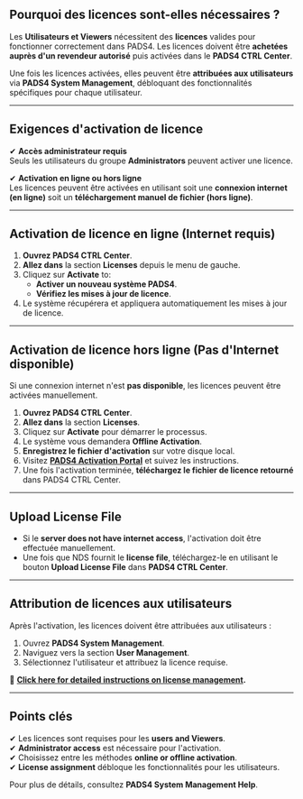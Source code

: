 ## **Pourquoi des licences sont-elles nécessaires ?**

Les **Utilisateurs et Viewers** nécessitent des **licences** valides pour fonctionner correctement dans PADS4. Les licences doivent être **achetées auprès d'un revendeur autorisé** puis activées dans le **PADS4 CTRL Center**.

Une fois les licences activées, elles peuvent être **attribuées aux utilisateurs** via **PADS4 System Management**, débloquant des fonctionnalités spécifiques pour chaque utilisateur.

***

## **Exigences d'activation de licence**

✔ **Accès administrateur requis**\
Seuls les utilisateurs du groupe **Administrators** peuvent activer une licence.

✔ **Activation en ligne ou hors ligne**\
Les licences peuvent être activées en utilisant soit une **connexion internet (en ligne)** soit un **téléchargement manuel de fichier (hors ligne)**.

***

## **Activation de licence en ligne (Internet requis)**

1. **Ouvrez PADS4 CTRL Center**.
2. **Allez dans** la section **Licenses** depuis le menu de gauche.
3. Cliquez sur **Activate** to:
   * **Activer un nouveau système PADS4**.
   * **Vérifiez les mises à jour de licence**.
4. Le système récupérera et appliquera automatiquement les mises à jour de licence.

***

## **Activation de licence hors ligne (Pas d'Internet disponible)**

Si une connexion internet n'est **pas disponible**, les licences peuvent être activées manuellement.

1. **Ouvrez PADS4 CTRL Center**.
2. **Allez dans** la section **Licenses**.
3. Cliquez sur **Activate** pour démarrer le processus.
4. Le système vous demandera **Offline Activation**.
5. **Enregistrez le fichier d'activation** sur votre disque local.
6. Visitez **[PADS4 Activation Portal](https://activation.pads4.com/portal)** et suivez les instructions.
7. Une fois l'activation terminée, **téléchargez le fichier de licence retourné** dans PADS4 CTRL Center.

***

## **Upload License File**

* Si le **server does not have internet access**, l'activation doit être effectuée manuellement.
* Une fois que NDS fournit le **license file**, téléchargez-le en utilisant le bouton **Upload License File** dans **PADS4 CTRL Center**.

***

## **Attribution de licences aux utilisateurs**

Après l'activation, les licences doivent être attribuées aux utilisateurs :

1. Ouvrez **PADS4 System Management**.
2. Naviguez vers la section **User Management**.
3. Sélectionnez l'utilisateur et attribuez la licence requise.

🔗 **[Click here for detailed instructions on license management](#).**

***

## **Points clés**

✔ Les licences sont requises pour les **users and Viewers**.\
✔ **Administrator access** est nécessaire pour l'activation.\
✔ Choisissez entre les méthodes **online or offline activation**.\
✔ **License assignment** débloque les fonctionnalités pour les utilisateurs.

Pour plus de détails, consultez **PADS4 System Management Help**.
